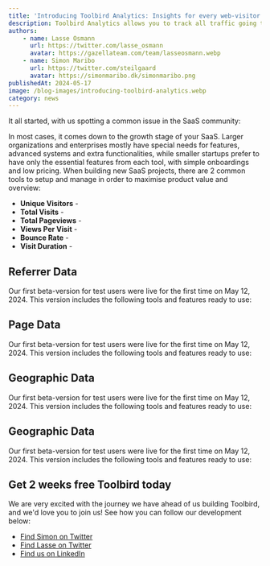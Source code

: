 ```yaml
---
title: 'Introducing Toolbird Analytics: Insights for every web-visitor'
description: Toolbird Analytics allows you to track all traffic going through your website. 
authors:
    - name: Lasse Osmann
      url: https://twitter.com/lasse_osmann
      avatar: https://gazellateam.com/team/lasseosmann.webp
    - name: Simon Maribo
      url: https://twitter.com/steilgaard
      avatar: https://simonmaribo.dk/simonmaribo.png
publishedAt: 2024-05-17
image: /blog-images/introducing-toolbird-analytics.webp
category: news
---
```


It all started, with us spotting a common issue in the SaaS community:

In most cases, it comes down to the growth stage of your SaaS. Larger organizations and enterprises mostly have special needs for features, advanced systems and extra functionalities, while smaller startups prefer to have only the essential features from each tool, with simple onboardings and low pricing. When building new SaaS projects, there are 2 common tools to setup and manage in order to maximise product value and overview:

-   **Unique Visitors** - 
-   **Total Visits** - 
-   **Total Pageviews** - 
-   **Views Per Visit** - 
-   **Bounce Rate** - 
-   **Visit Duration** - 

## Referrer Data
Our first beta-version for test users were live for the first time on May 12, 2024. This version includes the following tools and features ready to use:

## Page Data
Our first beta-version for test users were live for the first time on May 12, 2024. This version includes the following tools and features ready to use:

## Geographic Data
Our first beta-version for test users were live for the first time on May 12, 2024. This version includes the following tools and features ready to use:


## Geographic Data
Our first beta-version for test users were live for the first time on May 12, 2024. This version includes the following tools and features ready to use:


## Get 2 weeks free Toolbird today

We are very excited with the journey we have ahead of us building Toolbird, and we'd love you to join us! See how you can follow our development below:

-   [Find Simon on Twitter](https://x.com/steilgaard)
-   [Find Lasse on Twitter](https://x.com/lasse_osmann)
-   [Find us on LinkedIn](https://www.linkedin.com/company/toolbird-io/)
